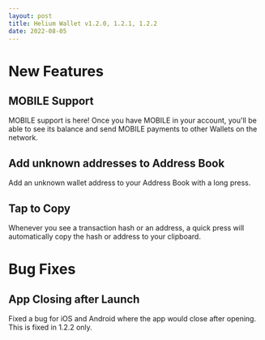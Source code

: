 ```yaml
---
layout: post
title: Helium Wallet v1.2.0, 1.2.1, 1.2.2
date: 2022-08-05
---
```


# New Features

## MOBILE Support

MOBILE support is here! Once you have MOBILE in your account, you'll be able to see its balance and
send MOBILE payments to other Wallets on the network.

## Add unknown addresses to Address Book

Add an unknown wallet address to your Address Book with a long press.

## Tap to Copy

Whenever you see a transaction hash or an address, a quick press will automatically copy the hash or
address to your clipboard.

# Bug Fixes

## App Closing after Launch

Fixed a bug for iOS and Android where the app would close after opening. This is fixed in 1.2.2
only.
